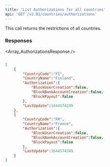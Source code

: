 ```yaml
---
title: 'List Authorizations for all countries'  
api: 'GET /v2.01/countries/authorizations'  
---
```




This call returns the restrictions of all countries.  

### Responses  

<AccordionGroup><Accordion title="200">  

<Array_AuthorizationsResponse /></Accordion></AccordionGroup>  

<ResponseExample>  

```json 200  

[
    {
        "CountryCode":"FI",
        "CountryName":"Finland",
        "Authorization":{
            "BlockUserCreation":false,
            "BlockBankAccountCreation":false,
            "BlockPayout":false
        },
        "LastUpdate":1644574249
    },
    {
        "CountryCode":"FR",
        "CountryName":"France",
        "Authorization":{
            "BlockUserCreation":false,
            "BlockBankAccountCreation":false,
            "BlockPayout":false
        },
        "LastUpdate":1644574249
    }
]  

 ```  

</ResponseExample>  

<RequestExample>  
    <NodeListCountryAuthorizations />
    <RubyListCountryAuthorizations />
    <JavaListCountryAuthorizations />
    <ListCountryAuthorizationsPython />
    <NetListCountryAuthorizations />
</RequestExample>